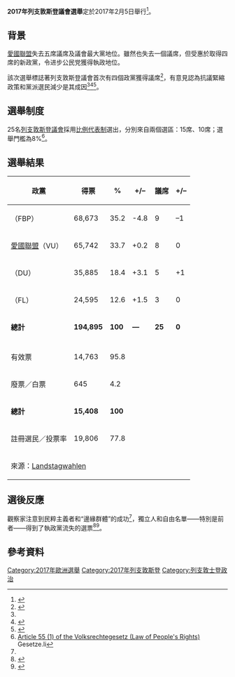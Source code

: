 {{多個問題|
{{Expand|time=2017-01-22T05:46:37+00:00}}
{{请求翻译|time=2017-01-22T05:46:37+00:00}}
}}
{{Infobox Election
|election_name = 2017年列支敦斯登議會選舉
|country = 列支敦斯登
|type = parliamentary
|ongoing = no
|previous_election = 2013年列支敦斯登議會選舉
|previous_year = 2013
|next_election = 
|next_year = 
|seats_for_election = [[列支敦斯登議會|列支敦斯登議會]]全部25席
|majority_seats = 13
|election_date = 2017年2月5日
|turnout = 

<!-- Progressive Citizens' Party -->
| image1 = [[File:Adrian_Hasler_01.jpg|120x120px]]
| leader1 = {{le|阿德里安·哈斯勒|Adrian Hasler}}
| party1 = [[列支敦士登进步公民党|列支敦士登进步公民党]]
| color1 = 13254B
| leader_since1 = 2013年
| last_election1 = 10席，40.0%
| seats1 = 9
| seat_change1 = {{decrease}}1
| popular_vote1 = 68,673
| percentage1 = 35.2
| swing1 = {{decrease}}4.8[[百分點|pp]]

<!-- Patriotic Union (Liechtenstein) -->
| image2 =  [[File:Thomas_Zwiefelhofer_01.jpg|120x120px]]
| leader2 = {{le|托馬斯·茲維費爾和夫|Thomas Zwiefelhofer}}
| leader_since2 = 2013年
| party2 = [[愛國聯盟_(列支敦士登)|愛國聯盟]]
| color2 = C90019
| last_election2 = 8席，33.5%
| seats2 = 8
| seat_change2 = {{steady}}
| popular_vote2 = 65,742
| percentage2 = 33.7
| swing2 = {{increase}}0.2[[百分點|pp]]

| image4 = <div style="width:120px;"><span style="background:black; line-height:113px; vertical-align:center; text-align:center; color:white; font-size:38px;"> '''DU''' </span></div>
| leader4 = {{le|哈利·克瓦德勒|Harry Quaderer}}
| leader_since4 = 2013年
| party4 = {{le|獨立人 (列支敦士登)|The Independents (Liechtenstein)|獨立人}}
| color4 = FFFFFF
| last_election4 = 4席，15.3%
| seats4 = 5
| seat_change4 = {{increase}}1
| popular_vote4 = 35,885
| percentage4 = 18.4
| swing4 = {{increase}}3.1[[百分點|pp]]

| image5 = <div style="width:120px;"><span style="line-height:113px; vertical-align:center; text-align:center; color:#2C8A4E; font-size:38px;"> '''FL''' </span></div>
| leader5 = 德尔雅·可希／<br>{{link-de|派波·弗里克|Pepo Frick}}
| leader_since5 = 2013年
| party5 = [[自由名单|自由名单]]
| color5 = 2C8A4E
| last_election5 = 3席，11.1%
| seats5 = 3
| seat_change5 = {{steady}}
| popular_vote5 = 24,595
| percentage5 = 12.6
| swing5 = {{increase}}1.5[[百分點|pp]]

| title = [[列支敦斯登首相|首相]]
| before_election = {{le|阿德里安·哈斯勒|Adrian Hasler}}
| before_party = {{le|进步公民党|Progressive Citizens' Party}}
| after_election = {{le|阿德里安·哈斯勒|Adrian Hasler}}
| after_party = {{le|进步公民党|Progressive Citizens' Party}}

}}
{{列支敦士登政治}}

'''2017年列支敦斯登議會選舉'''定於2017年2月5日舉行<ref>{{Cite web|url=http://www.volksblatt.li/nachricht.aspx?p1=fl&id=122035&src=vb|title=Landtagswahlen 2017: Rekordzahl an Kandidaten|access-date=2016-12-29|archive-date=2017-10-19|archive-url=https://web.archive.org/web/20171019120553/http://www.volksblatt.li/nachricht.aspx?p1=fl&id=122035&src=vb|dead-url=no}}</ref>。

==背景==
{{le|2013年列支敦斯登議會選舉|Liechtenstein general election, 2013|上一次選舉}}[[愛國聯盟_(列支敦士登)|愛國聯盟]]失去五席議席及議會最大黨地位。{{le|进步公民党|Progressive Citizens' Party}}雖然也失去一個議席，但受惠於取得四席的新政黨{{le|獨立人 (列支敦士登)|The Independents (Liechtenstein)|獨立人}}，令进步公民党獲得執政地位。

該次選舉標誌著列支敦斯登議會首次有四個政黨獲得議席<ref name="France24">{{cite web|url=http://www.globalpost.com/dispatch/news/afp/130203/new-independent-party-rattles-liechtenstein-vote|title=New Independent party rattles Liechtenstein vote|date=3 February 2013|publisher=Global Post|accessdate=21 July 2016|archive-date=2016-07-21|archive-url=https://web.archive.org/web/20160721203324/http://www.globalpost.com/dispatch/news/afp/130203/new-independent-party-rattles-liechtenstein-vote|dead-url=no}}</ref>，有意見認為抗議緊縮政策和黨派選民減少是其成因<ref name="France24" /><ref name="APwire">{{cite web|url=http://www.foxnews.com/world/2013/02/03/politics-in-tiny-liechtenstein-shaken-up-by-surprise-election-success.html|title=Politics in tiny Liechtenstein shaken up by surprise election success of independents|date=3 February 2013|publisher=Fox News|accessdate=21 July 2016|archive-date=2017-03-27|archive-url=https://web.archive.org/web/20170327011608/http://www.foxnews.com/world/2013/02/03/politics-in-tiny-liechtenstein-shaken-up-by-surprise-election-success.html|dead-url=no}}</ref><ref name="Vaterland1">{{cite web|url=http://www.vaterland.li/index.cfm?source=lv&id=21918|title=Mehrheit der Stimmzettel wurden angepasst|date=4 February 2013|publisher=Vaterland|accessdate=4 February 2013|archive-date=2013-10-17|archive-url=https://web.archive.org/web/20131017225958/http://www.vaterland.li/index.cfm?source=lv&id=21918|dead-url=no}}</ref>。

==選舉制度==
25名[[列支敦斯登議會|列支敦斯登議會]]採用{{le|開放式名單|open list}}[[比例代表制|比例代表制]]選出，分別來自兩個選區：{{le|高原 (選區)|Oberland (electoral district)|高原選區}}15席、{{le|低地 (選區)|Unterland (electoral district)|低地選區}}10席；選舉門檻為8%<ref>[https://www.gesetze.li/get_lgbl_from_menue_if.jsp?LGBlm=1973050#art:55 Article 55 (1) of the Volksrechtegesetz (Law of People's Rights)] {{Webarchive|url=https://archive.today/20130221002007/https://www.gesetze.li/get_lgbl_from_menue_if.jsp?LGBlm=1973050%23art:55#art:55 |date=2013-02-21 }} Gesetze.li</ref>。

==選舉結果==
{| class=wikitable style=text-align:right
!政黨
!得票
!%
!+/–
!議席
!+/–
|-
|align=left|{{le|进步公民党|Progressive Citizens' Party}}（FBP）||68,673||35.2||-4.8||9||–1
|-
|align=left|[[愛國聯盟_(列支敦士登)|愛國聯盟]]（VU）||65,742||33.7||+0.2||8||0
|-
|align=left|{{le|獨立人 (列支敦士登)|The Independents (Liechtenstein)|獨立人}}（DU）||35,885||18.4||+3.1||5||+1
|-
|align=left|{{le|自由名單 (列支敦士登)|Free List (Liechtenstein)|自由名單}}（FL）||24,595||12.6||+1.5||3||0
|-
|align=left|'''總計'''||'''194,895'''||'''100'''||'''—'''||'''25'''||'''0'''
|-
|colspan=6 bgcolor=#E9E9E9|
|-
|align=left|有效票||14,763||95.8||colspan=3 rowspan=4 bgcolor=#E9E9E9|
|-
|align=left|廢票／白票||645||4.2
|-
|align=left|'''總計'''||'''15,408'''||'''100'''
|-
|align=left|註冊選民／投票率||19,806||77.8
|-
|align=left colspan=6|來源：[https://web.archive.org/web/20170206030010/http://www.landtagswahlen.li/resultat/10 Landstagwahlen]
|}

==選後反應==
觀察家注意到民粹主義者和“邊緣群體”的成功<ref name="Politico2017"/>，獨立人和自由名單——特別是前者——得到了執政黨流失的選票<ref>{{cite web | title=Liechtenstein Populist Party Gains Ground in Parliamentary Elections | url=http://dw.com/p/2X1T9 | date=February 5, 2017 | publisher=[[Deutsche_Welle|Deutsche Welle]] | accessdate=February 5, 2017 | archive-date=2019-09-12 | archive-url=https://web.archive.org/web/20190912130233/https://www.dw.com/en/liechtenstein-populist-party-gains-ground-in-parliamentary-elections/a-37423147 | dead-url=no }}</ref><ref name="Politico2017">{{cite news|last1=Stefanini|first1=Sara|title=Liechtenstein’s Populists Gain Ground|url=http://www.politico.eu/article/liechtensteins-populists-gain-ground/|date=5 February 2017|publisher=[[Politico|Politico]]|accessdate=5 February 2017|archive-date=2017-02-06|archive-url=https://web.archive.org/web/20170206133928/http://www.politico.eu/article/liechtensteins-populists-gain-ground/|dead-url=no}}</ref>。

==參考資料==
{{reflist}}

{{列支敦士登選舉}}
[[Category:2017年歐洲選舉|Category:2017年歐洲選舉]]
[[Category:2017年列支敦斯登|Category:2017年列支敦斯登]]
[[Category:列支敦士登政治|Category:列支敦士登政治]]